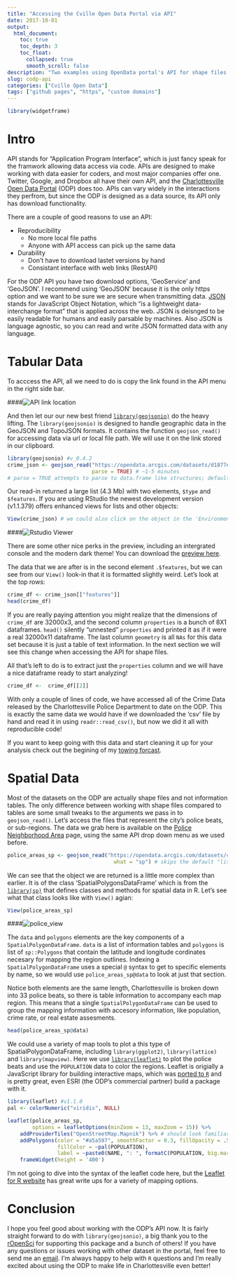 ```yaml
---
title: "Accessing the Cville Open Data Portal via API"
date: 2017-10-01
output:
  html_document:
    toc: true
    toc_depth: 3
    toc_float:
      collapsed: true
      smooth_scroll: false
description: "Two examples using OpenData portal's API for shape files and spreadsheets"
slug: codp-api
categories: ["Cville Open Data"]
tags: ["github pages", "https", "custom domains"]
---
```



```r
library(widgetframe)
```
# Intro

API stands for "Application Program Interface", which is just fancy speak for the framwork allowing data access via code. APIs are designed to make working with data easier for coders, and most major companies offer one. Twitter, Google, and Dropbox all have their own API, and the [Charlottesville Open Data Portal](https://opendata.arcgis.com/datasets/d1877e350fad45d192d233d2b2600156_78.geojson) (ODP) does too. APIs can vary widely in the interactions they perfrom, but since the ODP is designed as a data source, its API only has download functionality. 

There are a couple of good reasons to use an API:

* Reproducibility
    + No more local file paths
    + Anyone with API access can pick up the same data
* Durability
    + Don't have to download lastet versions by hand
    + Consistant interface with web links (RestAPI)
    

For the ODP API you have two download options, 'GeoService' and 'GeoJSON'. I recommend using 'GeoJSON' because it is the only https option and we want to be sure we are secure when transmitting data. [JSON](http://www.json.org/) stands for JavaScript Object Notation, which "is a lightweight data-interchange format" that is applied across the web. JSON is deisnged to be easily readable for humans and easily parsable by machines. Also JSON is language agnostic, so you can read and write JSON formatted data with any language.

# Tabular Data

To acccess the API, all we need to do is copy the link found in the API menu in the right side bar.

####![API link location](/images/codp_api/api_link.png)

And then let our our new best friend [`library(geojsonio)`](https://github.com/ropensci/geojsonio) do the heavy lifting. The `library(geojsonio)` is designed to handle geographic data in the GeoJSON and TopoJSON formats. It contains the function `geojson_read()` for accessing data via url or local file path. We will use it on the link stored in our clipboard.

```r
library(geojsonio) #v_0.4.2
crime_json <- geojson_read("https://opendata.arcgis.com/datasets/d1877e350fad45d192d233d2b2600156_6.geojson",
                           parse = TRUE) # ~1-5 minutes
# parse = TRUE attempts to parse to data.frame like structures; default is FALSE
```

Our read-in returned a large list (4.3 Mb) with two elements, `$type` and `$features`. If you are using RStudio the newest development version (v1.1.379) offers enhanced views for lists and other objects:

```r
View(crime_json) # we could also click on the object in the 'Environment' tab
```

####![Rstudio Viewer](/images/codp_api/list_view.png)

There are some other nice perks in the preview, including an intergrated console and the modern dark theme! You can download the [preview here](https://www.rstudio.com/products/rstudio/download/preview/).

The data that we are after is in the second element `.$features`, but we can see from our `View()` look-in that it is formatted slightly weird. Let's look at the top rows:

```r
crime_df <- crime_json[["features"]]
head(crime_df)
```

If you are really paying attention you might realize that the dimensions of `crime_df` are 32000x3, and the second column `properties` is a bunch of 8X1 dataframes. `head()` silently "unnested" `properties` and printed it as if it were a real 32000x11 dataframe. The last column `geometry` is all `NAs` for this data set because it is just a table of text information. In the next section we will see this change when accessing the API for shape files.

All that's left to do is to extract just the `properties` column and we will have a nice dataframe ready to start analyzing!

```r
crime_df <-  crime_df[[2]]
```

With only a couple of lines of code, we have accessed all of the Crime Data released by the Charlottesville Police Department to date on the ODP. This is exactly the same data we would have if we downloaded the 'csv' file by hand and read it in using `readr::read_csv()`, but now we did it all with reproducible code!

If you want to keep going with this data and start cleaning it up for your analysis check out the begining of my [towing forcast](./tow_forcast.html).

# Spatial Data

Most of the datasets on the ODP are actually shape files and not information tables. The only difference between working with shape files compared to tables are some small tweaks to the arguments we pass in to `geojson_read()`. Let's access the files that represent the city's police beats, or sub-regions. The data we grab here is available on the [Police Neighborhood Area](http://opendata.charlottesville.org/datasets/police-neighborhood-area) page, using the same API drop down menu as we used before.

```r
police_areas_sp <- geojson_read("https://opendata.arcgis.com/datasets/ceaf5bd3321d4ae8a0c1a2b21991e6f8_9.geojson",
                                  what = "sp") # skips the default "list" object and goes straight to spacial
```

We can see that the object we are returned is a little more complex than earlier. It is of the class 'SpatialPolygonsDataFrame' which is from the [`library(sp)`](https://github.com/edzer/sp/) that defines classes and methods for spatial data in R. Let's see what that class looks like with `View()` agian:

```r
View(police_areas_sp)
```

####![police_view](/images/codp_api/police_beats.png)

The `data` and `polygons` elements are the key components of a `SpatialPolygonDataFrame`. `data` is a list of information tables and `polygons` is list of `sp::Polygons` that contain the latitude and longitude cordinates necesary for mapping the region outlines. Indexing a `SpatialPolygonDataFrame` uses a special `@` syntax to get to specific elements by name, so we would use `police_areas_sp@data` to look at just that section.

Notice both elements are the same length, Charlottesville is broken down into 33 police beats, so there is table information to accompany each map region. This means that a single `SpatialPolygonDataFrame` can be used to group the mapping information with accesory information, like population, crime rate, or real estate assesments.

```r
head(police_areas_sp@data)
```

We could use a variety of map tools to plot a this type of SpatialPolygonDataFrame, including `library(ggplot2)`, `library(lattice)` and `library(mapview)`. Here we use [`library(leaflet)`](http://leafletjs.com/) to plot the police beats and use the `POPULATION` data to color the regions. Leaflet is origially a JavaScript library for building interactive maps, which was [ported to `R`](https://rstudio.github.io/leaflet/) and is pretty great, even ESRI (the ODP's commercial partner) build a package with it.

```r
library(leaflet) #v1.1.0
pal <- colorNumeric("viridis", NULL)

leaflet(police_areas_sp,
        options = leafletOptions(minZoom = 13, maxZoom = 15)) %>%
    addProviderTiles("OpenStreetMap.Mapnik") %>% # should look familiar
    addPolygons(color = "#a5a597", smoothFactor = 0.3, fillOpacity = .5,
                fillColor = ~pal(POPULATION),
                label = ~paste0(NAME, ": ", formatC(POPULATION, big.mark = ","))) %>%
    frameWidget(height = '400')
```

I'm not going to dive into the syntax of the leaflet code here, but the [Leaflet for R website](https://rstudio.github.io/leaflet/) has great write ups for a variety of mapping options.

# Conclusion

I hope you feel good about working with the ODP's API now. It is fairly straight forward to do with `library(geojsonio)`, a big thank you to the [rOpenSci](https://ropensci.org/) for supporting this package and a bunch of others! If you have any questions or issues working with other dataset in the portal, feel free to send me an [email](mailto:nathancday@gmail.com). I'm always happy to help with `R` questions and I'm really excited about using the ODP to make life in Charlottesville even better!



